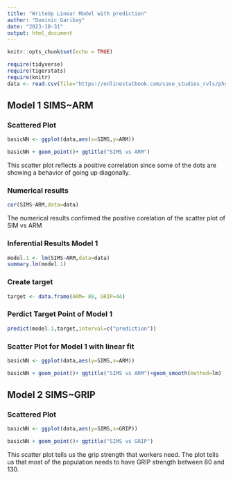 ```yaml
---
title: "WriteUp Linear Model with prediction"
author: "Dominic Garibay"
date: "2023-10-31"
output: html_document
---
```


```r
knitr::opts_chunk$set(echo = TRUE)

require(tidyverse)
require(tigerstats)
require(knitr)
data <- read.csv(file="https://onlinestatbook.com/case_studies_rvls/physical_strength/data.txt",sep="",header=TRUE)  

```


## Model 1 SIMS~ARM
### Scattered Plot


```r
basicNN <- ggplot(data,aes(x=SIMS,y=ARM))

```

```r
basicNN + geom_point()+ ggtitle("SIMS vs ARM")

```


This scatter plot reflects a positive correlation since some of the dots are showing a behavior of going up diagonally.


### Numerical results

```r
cor(SIMS~ARM,data=data)
```

The numerical results confirmed the positive corelation of the scatter plot of SIM vs ARM 


### Inferential Results Model 1 

```r
model.1 <- lm(SIMS~ARM,data=data)
summary.lm(model.1)
```

### Create target 

```r
target <- data.frame(ARM= 88, GRIP=44)
```

### Perdict Target Point of Model 1 

```r
predict(model.1,target,interval=c("prediction"))
```

### Scatter Plot for Model 1 with linear fit 


```r
basicNN <- ggplot(data,aes(y=SIMS,x=ARM))

```

```r
basicNN + geom_point()+ ggtitle("SIMS vs ARM")+geom_smooth(method=lm)

```

## Model 2 SIMS~GRIP
### Scattered Plot


```r
basicNN <- ggplot(data,aes(y=SIMS,x=GRIP))

```

```r
basicNN + geom_point()+ ggtitle("SIMS vs GRIP") 

```

This scatter plot tells us the grip strength that workers need. The plot tells us that most of the population needs to have GRIP strength between 80 and 130. 
